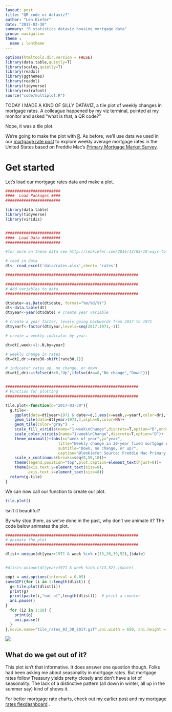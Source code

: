 ```yaml
---
layout: post
title: "QR code or dataviz?"
author: "Len Kiefer"
date: "2017-03-30"
summary: "R statistics dataviz housing mortgage data"
group: navigation
theme :
  name : lentheme
---
```

  
```r
options(htmltools.dir.version = FALSE)
library(data.table,quietly=T)
library(scales,quietly=T)
library(readxl)
library(ggthemes)
library(readxl)
library(tidyverse)
library(extrafont)
source("code/multiplot.R")
```  

TODAY I MADE A KIND OF SILLY DATAVIZ, a tile plot of weekly changes in mortgage rates. A colleague happened by my viz terminal, pointed at my monitor and asked "what is that, a QR code?"

Nope, it was a tile plot. 

We're going to make the  plot with [R](https://www.r-project.org/).  As before, we'll use data we used in our [mortgage rate post](../../../../2016/12/08/10-ways-to-visualize-rates ) to explore weekly average mortgage rates in the United States based on Freddie Mac's [Primary Mortgage Market Survey](http://www.freddiemac.com/pmms/index.html).

# Get started

Let's load our mortgage rates data and make a plot.

```r

########################
####  Load Packages ####
########################

library(data.table)
library(tidyverse)
library(viridis)


########################
####  Load Data ########
########################

#for more on these data see http://lenkiefer.com/2016/12/08/10-ways-to-visualize-rates

# read in data
dt<- read_excel('data/rates.xlsx',sheet= 'rates')

##########################################################

##########################################################
# Add variables to data
##########################################################

dt$date<-as.Date(dt$date, format="%m/%d/%Y")
dt<-data.table(dt) 
dt$year<-year(dt$date) # create year variable

# create a year factor, levels going backwards from 2017 to 1971
dt$yearf<-factor(dt$year,levels=seq(2017,1971,-1))  

# create a weekly indicator by year:

dt=dt[,week:=1:.N,by=year]

# weekly change in rates
dt=dt[,dr:=rate30-shift(rate30,1)]

# indicator rates up, no change, or down
dt=dt[,dri:=ifelse(dr>0,"Up",ifelse(dr==0,"No change","Down"))]


##########################################################
# Function for plotting
##########################################################

tile.plot<-function(d="2017-03-30"){
  g.tile<-  
    ggplot(data=dt[year>1971 & date<=d,],aes(x=week,y=yearf,color=dri,fill=dri))+
    geom_tile(data=dt[year>1971,],alpha=0,color=NA)+
    geom_tile(color="gray")  +
    scale_fill_viridis(name="1-week\nChange",discrete=T,option="D",end=0.85)+
    scale_color_viridis(name="1-week\nChange",discrete=T,option="D")+
    theme_minimal()+labs(x="week of year",y="year",
                       title="Weekly change in 30-year fixed mortgage rates",
                       subtitle="Down, no change, or up?",
                       caption="@lenkiefer Source: Freddie Mac Primary Mortgage Market Survey")+
    scale_x_continuous(breaks=seq(0,50,10))+
    theme(legend.position="top",plot.caption=element_text(hjust=0))+
    theme(axis.text.y=element_text(size=8),
          axis.text.x=element_text(size=8))
  return(g.tile)
}
```

We can now call our function to create our plot.

```r
tile.plot()
```

Isn't it beautiful? 

By why stop there, as we've done in the past, why don't we animate it?  The code below animates the plot.

```r

##########################################################
# animate the plot
##########################################################

dlist<-unique(dt[year>1971 & week %in% c(13,26,39,52),]$date)


#dlist<-unique(dt[year>1971 & week %in% c(13,52),]$date)

oopt = ani.options(interval = 0.05)
saveGIF({for (i in 1:length(dlist)) {
  g<-tile.plot(dlist[i])
  print(g)
  print(paste(i,"out of",length(dlist)))  # print a counter
  ani.pause()
}
  for (i2 in 1:10) {
    print(g)
    ani.pause()
  }
},movie.name="tile_rates_03_30_2017.gif",ani.width = 650, ani.height = 800)
```

<img src="../../../../img/charts_mar_30_2017/tile_rates_03_30_2017.gif">


## What do we get out of it?

This plot isn't that informative. It does answer one question though. Folks had been asking me about seasonality in mortgage rates.  But mortgage rates follow Treasury yields pretty closely and don't have a lot of seasonality.  The lack of a distinctive pattern (all down in winter, all up in the summer say) kind of shows it.

For better mortgage rate charts, check out [my earlier post](../../../../2016/12/08/10-ways-to-visualize-rates ) and [my mortgage rates flexdashboard](../../../../2017/01/08/mortgage-rate-viewer ) .


